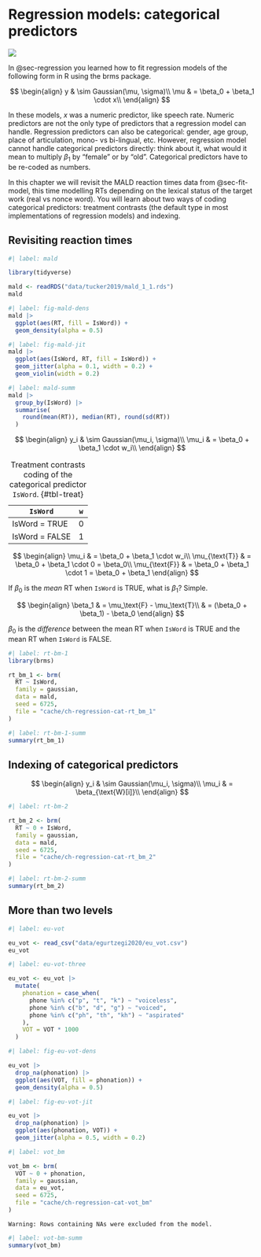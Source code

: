 # Regression models: categorical predictors {#sec-regression-cat}

![](https://img.shields.io/badge/Area-R-green)

In @sec-regression you learned how to fit regression models of the following form in R using the brms package.

$$
\begin{align}
y & \sim Gaussian(\mu, \sigma)\\
\mu & = \beta_0 + \beta_1 \cdot x\\
\end{align}
$$

In these models, $x$ was a numeric predictor, like speech rate. Numeric predictors are not the only type of predictors that a regression model can handle. Regression predictors can also be categorical: gender, age group, place of articulation, mono- vs bi-lingual, etc. However, regression model cannot handle categorical predictors directly: think about it, what would it mean to multiply $\beta_1$ by "female" or by "old". Categorical predictors have to be re-coded as numbers.

In this chapter we will revisit the MALD reaction times data from @sec-fit-model, this time modelling RTs depending on the lexical status of the target work (real vs nonce word). You will learn about two ways of coding categorical predictors: treatment contrasts (the default type in most implementations of regression models) and indexing.

## Revisiting reaction times

```r
#| label: mald

library(tidyverse)

mald <- readRDS("data/tucker2019/mald_1_1.rds")
mald
```

```r
#| label: fig-mald-dens
mald |> 
  ggplot(aes(RT, fill = IsWord)) +
  geom_density(alpha = 0.5)
```

```r
#| label: fig-mald-jit
mald |>
  ggplot(aes(IsWord, RT, fill = IsWord)) +
  geom_jitter(alpha = 0.1, width = 0.2) +
  geom_violin(width = 0.2)
```

```r
#| label: mald-summ
mald |> 
  group_by(IsWord) |> 
  summarise(
    round(mean(RT)), median(RT), round(sd(RT))
  )
```

$$
\begin{align}
y_i & \sim Gaussian(\mu_i, \sigma)\\
\mu_i & = \beta_0 + \beta_1 \cdot w_i\\
\end{align}
$$

| `IsWord`       | `w` |
|----------------|:---:|
| IsWord = TRUE  |  0  |
| IsWord = FALSE |  1  |

: Treatment contrasts coding of the categorical predictor `IsWord`. {#tbl-treat}

$$
\begin{align}
\mu_i & = \beta_0 + \beta_1 \cdot w_i\\
\mu_{\text{T}} & = \beta_0 + \beta_1 \cdot 0 = \beta_0\\
\mu_{\text{F}} & = \beta_0 + \beta_1 \cdot 1 = \beta_0 + \beta_1
\end{align}
$$

If $\beta_0$ is the *mean* RT when `IsWord` is TRUE, what is $\beta_1$? Simple.

$$
\begin{align}
\beta_1 & = \mu_\text{F} - \mu_\text{T}\\
& = (\beta_0 + \beta_1) - \beta_0
\end{align}
$$

$\beta_0$ is the *difference* between the mean RT when `IsWord` is TRUE and the mean RT when `IsWord` is FALSE.

```r
#| label: rt-bm-1
library(brms)

rt_bm_1 <- brm(
  RT ~ IsWord,
  family = gaussian,
  data = mald,
  seed = 6725,
  file = "cache/ch-regression-cat-rt_bm_1"
)
```

```r
#| label: rt-bm-1-summ
summary(rt_bm_1)
```

## Indexing of categorical predictors

$$
\begin{align}
y_i & \sim Gaussian(\mu_i, \sigma)\\
\mu_i & = \beta_{\text{W}[i]}\\
\end{align}
$$

```r
#| label: rt-bm-2

rt_bm_2 <- brm(
  RT ~ 0 + IsWord,
  family = gaussian,
  data = mald,
  seed = 6725,
  file = "cache/ch-regression-cat-rt_bm_2"
)
```

```r
#| label: rt-bm-2-summ
summary(rt_bm_2)
```

## More than two levels

```r
#| label: eu-vot

eu_vot <- read_csv("data/egurtzegi2020/eu_vot.csv")
eu_vot
```

```r
#| label: eu-vot-three

eu_vot <- eu_vot |> 
  mutate(
    phonation = case_when(
      phone %in% c("p", "t", "k") ~ "voiceless",
      phone %in% c("b", "d", "g") ~ "voiced",
      phone %in% c("ph", "th", "kh") ~ "aspirated"
    ),
    VOT = VOT * 1000
  )

```

```r
#| label: fig-eu-vot-dens

eu_vot |> 
  drop_na(phonation) |> 
  ggplot(aes(VOT, fill = phonation)) +
  geom_density(alpha = 0.5)

```

```r
#| label: fig-eu-vot-jit

eu_vot |> 
  drop_na(phonation) |> 
  ggplot(aes(phonation, VOT)) +
  geom_jitter(alpha = 0.5, width = 0.2)

```

```r
#| label: vot_bm

vot_bm <- brm(
  VOT ~ 0 + phonation,
  family = gaussian,
  data = eu_vot,
  seed = 6725,
  file = "cache/ch-regression-cat-vot_bm"
)

```

`Warning: Rows containing NAs were excluded from the model.`

```r
#| label: vot-bm-summ
summary(vot_bm)
```
